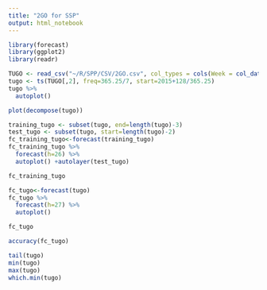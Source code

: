 ```yaml
---
title: "2GO for SSP"
output: html_notebook
---
```


```r
library(forecast)
library(ggplot2)
library(readr)
```

```r
TUGO <- read_csv("~/R/SPP/CSV/2GO.csv", col_types = cols(Week = col_date(format = "%Y-%m-%d")))
tugo <- ts(TUGO[,2], freq=365.25/7, start=2015+128/365.25)
tugo %>%
  autoplot()
```

```r
plot(decompose(tugo))
```

```r
training_tugo <- subset(tugo, end=length(tugo)-3)
test_tugo <- subset(tugo, start=length(tugo)-2)
fc_training_tugo<-forecast(training_tugo)
fc_training_tugo %>%
  forecast(h=26) %>%
  autoplot() +autolayer(test_tugo)
```

```r
fc_training_tugo
```

```r
fc_tugo<-forecast(tugo)
fc_tugo %>%
  forecast(h=27) %>%
  autoplot()
```

```r
fc_tugo
```

```r
accuracy(fc_tugo)
```

```r
tail(tugo)
min(tugo)
max(tugo)
which.min(tugo)
```